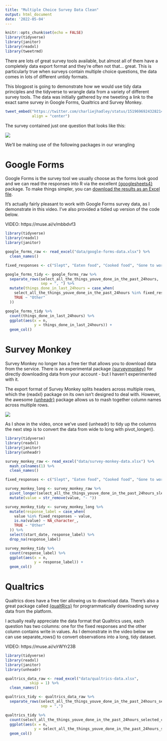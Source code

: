 ```yaml
---
title: "Multiple Choice Survey Data Clean"
output: html_document
date: '2022-05-04'
---
```


```r
knitr::opts_chunk$set(echo = FALSE)
library(tidyverse)
library(janitor)
library(readxl)
library(tweetrmd)
```

There are lots of great survey tools available, but almost all of them have a completely data export format and they're often not that... great. This is particularly true when surveys contain multiple choice questions, the data comes in lots of different untidy formats.

This blogpost is going to demonstrate how we would use tidy data principles and the tidyverse to wrangle data from a variety of different survey tools. The data was initially gathered by me tweeting a link to the exact same survey in Google Forms, Qualtrics and Survey Monkey.

```r
tweet_embed("https://twitter.com/charliejhadley/status/1519696924328214528",
            align = "center")
```

The survey contained just one question that looks like this:

<img src='multiple-choice-survey-screenshots.png'/>

We'll be making use of the following packages in our wrangling

# Google Forms

Google Forms is the survey tool we usually choose as the forms look good and we can read the responses into R via the excellent [{googlesheets4}](https://googlesheets4.tidyverse.org/) package. To make things simpler, you can [download the results as an Excel file](https://github.com/rfortherestofus/rforus_tidying-survey-data/raw/main/data/google-forms-data.xlsx).

It's actually fairly pleasant to work with Google Forms survey data, as I demonstrate in this video. I've also provided a tidied up version of the code below.

VIDEO: https://muse.ai/v/mbbdvf3

```r
library(tidyverse)
library(readxl)
library(janitor)

google_forms_raw <- read_excel("data/google-forms-data.xlsx") %>% 
  clean_names()

fixed_responses <- c("Slept", "Eaten food", "Cooked food", "Gone to work", "Commuted for work", "Relaxed with a hobby (TELL US THE HOBBY BY TYPING IN THE OTHER FIELD)")

google_forms_tidy <- google_forms_raw %>% 
  separate_rows(select_all_the_things_youve_done_in_the_past_24hours,
                sep = ", ") %>% 
  mutate(things_done_in_last_24hours = case_when(
    select_all_the_things_youve_done_in_the_past_24hours %in% fixed_responses ~ select_all_the_things_youve_done_in_the_past_24hours,
    TRUE ~ "Other"
  ))

google_forms_tidy %>% 
  count(things_done_in_last_24hours) %>% 
  ggplot(aes(x = n,
             y = things_done_in_last_24hours)) +
  geom_col()

```


# Survey Monkey

Survey Monkey no longer has a free tier that allows you to download data from the service. There is an experimental package [{surveymonkey}](https://github.com/mattroumaya/surveymonkey) for directly downloading data from your account - but I haven't experimented with it.

The export format of Survey Monkey splits headers across multiple rows, which the {readxl} package on its own isn't designed to deal with. However, the awesome [{unheadr}](https://github.com/luisDVA/unheadr) package allows us to mash together column names across multiple rows.

<img src='survey-monkey-excel-screenshot.png'/>

As I show in the video, once we've used {unheadr} to tidy up the columns the next step is to convert the data from wide to long with pivot_longer().

```r
library(tidyverse)
library(readxl)
library(janitor)
library(unheadr)

survey_monkey_raw <- read_excel("data/survey-monkey-data.xlsx") %>% 
  mash_colnames(1) %>% 
  clean_names()

fixed_responses <- c("Slept", "Eaten food", "Cooked food", "Gone to work", "Commuted for work", "Relaxed with a hobby (TELL US THE HOBBY BY TYPING IN THE OTHER FIELD)")

survey_monkey_long <- survey_monkey_raw %>% 
  pivot_longer(select_all_the_things_youve_done_in_the_past_24hours_slept:last_col()) %>% 
  mutate(value = str_remove(value, "- "))

survey_monkey_tidy <- survey_monkey_long %>% 
  mutate(response_label = case_when(
    value %in% fixed_responses ~ value,
    is.na(value) ~ NA_character_,
    TRUE ~ "Other"
  )) %>% 
  select(start_date, response_label) %>% 
  drop_na(response_label)

survey_monkey_tidy %>% 
  count(response_label) %>% 
  ggplot(aes(x = n,
             y = response_label)) +
  geom_col()

```

# Qualtrics

Qualtrics does have a free tier allowing us to download data. There's also a great package called [{qualtRics}](https://docs.ropensci.org/qualtRics/) for programmatically downloading survey data from the platform.

I actually really appreciate the data format that Qualtrics uses, each question has two columns: one for the fixed responses and the other column contains write in values. As I demonstrate in the video below we can use separate_rows() to convert observations into a long, tidy dataset.

VIDEO: https://muse.ai/v/rWYr23B

```r
library(tidyverse)
library(readxl)
library(janitor)
library(unheadr)

qualtrics_data_raw <- read_excel("data/qualtrics-data.xlsx",
           skip = 1) %>% 
  clean_names()

qualtrics_tidy <- qualtrics_data_raw %>% 
  separate_rows(select_all_the_things_youve_done_in_the_past_24hours_selected_choice,
                sep = ",")

qualtrics_tidy %>% 
  count(select_all_the_things_youve_done_in_the_past_24hours_selected_choice) %>% 
  ggplot(aes(x = n,
             y = select_all_the_things_youve_done_in_the_past_24hours_selected_choice)) +
  geom_col()
```






